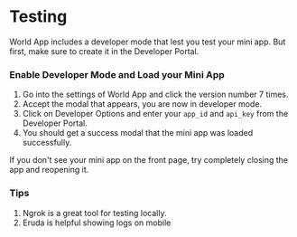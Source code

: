 
# Testing

World App includes a developer mode that lest you test your mini app. But first, make sure to create it in the <Link href="https://developer.worldcoin.org/">Developer Portal</Link>.

### Enable Developer Mode and Load your Mini App
1. Go into the settings of World App and click the version number 7 times.
2. Accept the modal that appears, you are now in developer mode.
3. Click on Developer Options and enter your `app_id` and `api_key` from the <Link href="https://developer.worldcoin.org/">Developer Portal</Link>.
4. You should get a success modal that the mini app was loaded successfully. 

If you don't see your mini app on the front page, try completely closing the app and reopening it.

### Tips
1. <Link href="https://ngrok.com/">Ngrok</Link> is a great tool for testing locally.
2. <Link href="https://github.com/liriliri/eruda">Eruda</Link> is helpful showing logs on mobile